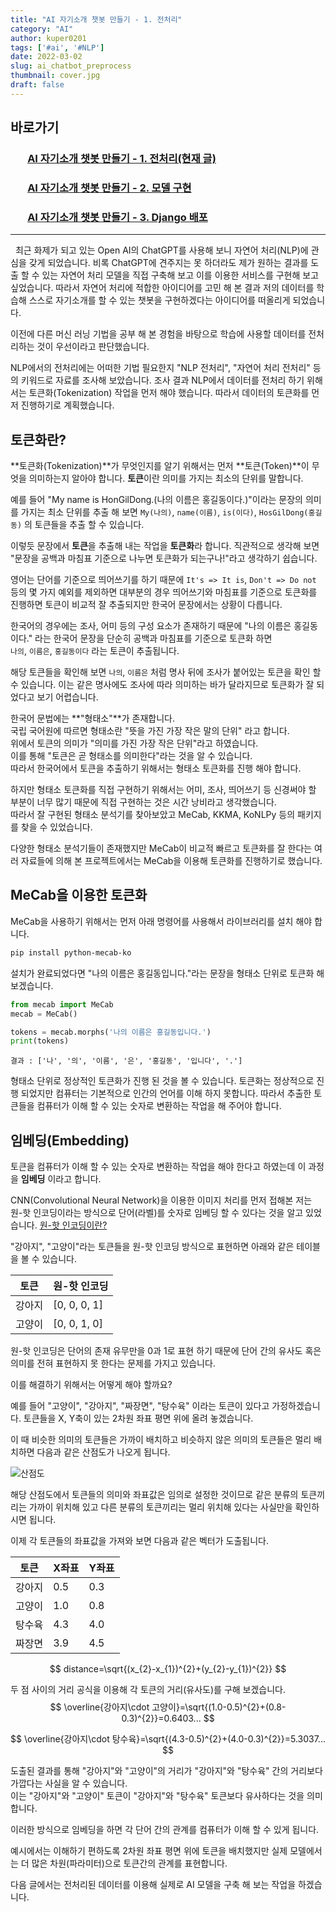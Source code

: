 ```yaml
---
title: "AI 자기소개 챗봇 만들기 - 1. 전처리"
category: "AI"
author: kuper0201
tags: ['#ai', '#NLP']
date: 2022-03-02
slug: ai_chatbot_preprocess
thumbnail: cover.jpg
draft: false
---
```



## 바로가기

### &nbsp; &nbsp; &nbsp; &nbsp;[AI 자기소개 챗봇 만들기 - 1. 전처리(현재 글)](#서론)
### &nbsp; &nbsp; &nbsp; &nbsp;[AI 자기소개 챗봇 만들기 - 2. 모델 구현]()
### &nbsp; &nbsp; &nbsp; &nbsp;[AI 자기소개 챗봇 만들기 - 3. Django 배포]()

---

&nbsp;&nbsp;최근 화제가 되고 있는 Open AI의 ChatGPT를 사용해 보니 자연어 처리(NLP)에 관심을 갖게 되었습니다.
비록 ChatGPT에 견주지는 못 하더라도 제가 원하는 결과를 도출 할 수 있는 자연어 처리 모델을 직접 구축해 보고 이를 이용한 서비스를 구현해 보고 싶었습니다.
따라서 자연어 처리에 적합한 아이디어를 고민 해 본 결과 저의 데이터를 학습해 스스로 자기소개를 할 수 있는 챗봇을 구현하겠다는 아이디어를 떠올리게 되었습니다.

이전에 다른 머신 러닝 기법을 공부 해 본 경험을 바탕으로 학습에 사용할 데이터를 전처리하는 것이 우선이라고 판단했습니다.

NLP에서의 전처리에는 어떠한 기법 필요한지 "NLP 전처리", "자연어 처리 전처리" 등의 키워드로 자료를 조사해 보았습니다. 조사 결과 NLP에서 데이터를 전처리 하기 위해서는 토큰화(Tokenization) 작업을 먼저 해야 했습니다. 따라서 데이터의 토큰화를 먼저 진행하기로 계획했습니다.

## 토큰화란?

**토큰화(Tokenization)**가 무엇인지를 알기 위해서는 먼저 **토큰(Token)**이 무엇을 의미하는지 알아야 합니다.
**토큰**이란 의미를 가지는 최소의 단위를 말합니다.

예를 들어 "My name is HonGilDong.(나의 이름은 홍길동이다.)"이라는 문장의 의미를 가지는 최소 단위를 추출 해 보면 `My(나의)`, `name(이름)`, `is(이다)`, `HosGilDong(홍길동)` 의 토큰들을 추출 할 수 있습니다.

이렇듯 문장에서 **토큰**을 추출해 내는 작업을 **토큰화**라 합니다.
직관적으로 생각해 보면 "문장을 공백과 마침표 기준으로 나누면 토큰화가 되는구나!"라고 생각하기 쉽습니다.

영어는 단어를 기준으로 띄어쓰기를 하기 때문에 `It's => It is`, `Don't => Do not` 등의 몇 가지 예외를 제외하면 대부분의 경우 띄어쓰기와 마침표를 기준으로 토큰화를 진행하면 토큰이 비교적 잘 추출되지만 한국어 문장에서는 상황이 다릅니다.

한국어의 경우에는 조사, 어미 등의 구성 요소가 존재하기 때문에 "나의 이름은 홍길동이다." 라는 한국어 문장을 단순히 공백과 마침표를 기준으로 토큰화 하면<br/>
`나의`, `이름은`, `홍길동이다` 라는 토큰이 추출됩니다.

해당 토큰들을 확인해 보면 `나의`, `이름은` 처럼 명사 뒤에 조사가 붙어있는 토큰을 확인 할 수 있습니다.
이는 같은 명사에도 조사에 따라 의미하는 바가 달라지므로 토큰화가 잘 되었다고 보기 어렵습니다.

한국어 문법에는 **"형태소"**가 존재합니다.<br/>
국립 국어원에 따르면 형태소란 "뜻을 가진 가장 작은 말의 단위" 라고 합니다.<br/>
위에서 토큰의 의미가 "의미를 가진 가장 작은 단위"라고 하였습니다.<br/>
이를 통해 "토큰은 곧 형태소를 의미한다"라는 것을 알 수 있습니다.<br/>
따라서 한국어에서 토큰을 추출하기 위해서는 형태소 토큰화를 진행 해야 합니다.

하지만 형태소 토큰화를 직접 구현하기 위해서는 어미, 조사, 띄어쓰기 등 신경써야 할 부분이 너무 많기 때문에 직접 구현하는 것은 시간 낭비라고 생각했습니다.<br/>
따라서 잘 구현된 형태소 분석기를 찾아보았고 MeCab, KKMA, KoNLPy 등의 패키지를 찾을 수 있었습니다.

다양한 형태소 분석기들이 존재했지만 MeCab이 비교적 빠르고 토큰화를 잘 한다는 여러 자료들에 의해 본 프로젝트에서는 MeCab을 이용해 토큰화를 진행하기로 했습니다.

## MeCab을 이용한 토큰화

MeCab을 사용하기 위해서는 먼저 아래 명령어를 사용해서 라이브러리를 설치 해야 합니다.

```bash
pip install python-mecab-ko
```

설치가 완료되었다면 "나의 이름은 홍길동입니다."라는 문장을 형태소 단위로 토큰화 해 보겠습니다.

```python
from mecab import MeCab
mecab = MeCab()

tokens = mecab.morphs('나의 이름은 홍길동입니다.')
print(tokens)
```

```
결과 : ['나', '의', '이름', '은', '홍길동', '입니다', '.']
```
형태소 단위로 정상적인 토큰화가 진행 된 것을 볼 수 있습니다.
토큰화는 정상적으로 진행 되었지만 컴퓨터는 기본적으로 인간의 언어를 이해 하지 못합니다.
따라서 추출한 토큰들을 컴퓨터가 이해 할 수 있는 숫자로 변환하는 작업을 해 주어야 합니다.

## 임베딩(Embedding)

토큰을 컴퓨터가 이해 할 수 있는 숫자로 변환하는 작업을 해야 한다고 하였는데 이 과정을 **임베딩** 이라고 합니다.

CNN(Convolutional Neural Network)을 이용한 이미지 처리를 먼저 접해본 저는 원-핫 인코딩이라는 방식으로 단어(라벨)를 숫자로 임베딩 할 수 있다는 것을 알고 있었습니다. [원-핫 인코딩이란?](#원핫인코딩)

"강아지", "고양이"라는 토큰들을 원-핫 인코딩 방식으로 표현하면 아래와 같은 테이블을 볼 수 있습니다.

| 토큰 | 원-핫 인코딩 |
|---|---|
| 강아지 | [0, 0, 0, 1] |
| 고양이 | [0, 0, 1, 0] |

원-핫 인코딩은 단어의 존재 유무만을 0과 1로 표현 하기 때문에 단어 간의 유사도 혹은 의미를 전혀 표현하지 못 한다는 문제를 가지고 있습니다.

이를 해결하기 위해서는 어떻게 해야 할까요?

예를 들어 "고양이", "강아지", "짜장면", "탕수육" 이라는 토큰이 있다고 가정하겠습니다.
토큰들을 X, Y축이 있는 2차원 좌표 평면 위에 올려 놓겠습니다.

이 때 비슷한 의미의 토큰들은 가까이 배치하고 비슷하지 않은 의미의 토큰들은 멀리 배치하면 다음과 같은 산점도가 나오게 됩니다.

![산점도](./images/Figure_1.png)

해당 산점도에서 토큰들의 의미와 좌표값은 임의로 설정한 것이므로 같은 분류의 토큰끼리는 가까이 위치해 있고 다른 분류의 토큰끼리는 멀리 위치해 있다는 사실만을 확인하시면 됩니다.

이제 각 토큰들의 좌표값을 가져와 보면 다음과 같은 벡터가 도출됩니다.

| 토큰 | X좌표 | Y좌표 |
|---|---|---|
| 강아지 | 0.5 | 0.3 |
| 고양이 | 1.0 | 0.8 |
| 탕수육 | 4.3 | 4.0 |
| 짜장면 | 3.9 | 4.5 |

$$
distance=\sqrt{(x_{2}-x_{1})^{2}+(y_{2}-y_{1})^{2}}
$$

두 점 사이의 거리 공식을 이용해 각 토큰의 거리(유사도)를 구해 보겠습니다.
$$
\overline{강아지\cdot 고양이}=\sqrt{(1.0-0.5)^{2}+(0.8-0.3)^{2}}=0.6403...
$$

$$
\overline{강아지\cdot 탕수육}=\sqrt{(4.3-0.5)^{2}+(4.0-0.3)^{2}}=5.3037...
$$

도출된 결과를 통해 "강아지"와 "고양이"의 거리가 "강아지"와 "탕수육" 간의 거리보다 가깝다는 사실을 알 수 있습니다.<br/>
이는 "강아지"와 "고양이" 토큰이 "강아지"와 "탕수육" 토큰보다 유사하다는 것을 의미합니다.

이러한 방식으로 임베딩을 하면 각 단어 간의 관계를 컴퓨터가 이해 할 수 있게 됩니다.

예시에서는 이해하기 편하도록 2차원 좌표 평면 위에 토큰을 배치했지만 실제 모델에서는 더 많은 차원(파라미터)으로 토큰간의 관계를 표현합니다.

다음 글에서는 전처리된 데이터를 이용해 실제로 AI 모델을 구축 해 보는 작업을 하겠습니다.